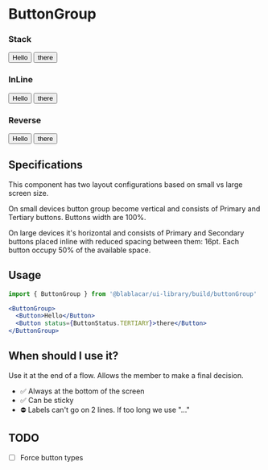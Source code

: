 
<Meta title="Buttons|ButtonGroup" />

# ButtonGroup

### Stack

<Preview>
  <Story name="Stack">
    <ButtonGroup>
      <Button>Hello</Button>
      <Button status={ButtonStatus.TERTIARY}>there</Button>
    </ButtonGroup>
  </Story>
</Preview>

### InLine

<Preview>
  <Story name="InLine">
    <ButtonGroup isInline>
      <Button>Hello</Button>
      <Button status={ButtonStatus.TERTIARY}>there</Button>
    </ButtonGroup>
  </Story>
</Preview>

### Reverse

<Preview>
  <Story name="Reverse">
    <ButtonGroup isReverse={true}>
      <Button>Hello</Button>
      <Button status={ButtonStatus.TERTIARY}>there</Button>
    </ButtonGroup>
  </Story>
</Preview>

## Specifications

This component has two layout configurations based on small vs large screen size.

On small devices button group become vertical and consists of Primary and Tertiary buttons. Buttons width are 100%.

On large devices it's horizontal and consists of Primary and Secondary buttons placed inline with reduced spacing between them: 16pt.
Each button occupy 50% of the available space.

## Usage

```jsx
import { ButtonGroup } from '@blablacar/ui-library/build/buttonGroup'

<ButtonGroup>
  <Button>Hello</Button>
  <Button status={ButtonStatus.TERTIARY}>there</Button>
</ButtonGroup>
```

<Props of={ButtonGroup} />

## When should I use it?

Use it at the end of a flow. Allows the member to make a final decision.

- ✅ Always at the bottom of the screen
- ✅ Can be sticky
- ⛔️ Labels can't go on 2 lines. If too long we use "…"

## TODO

- [ ] Force button types
